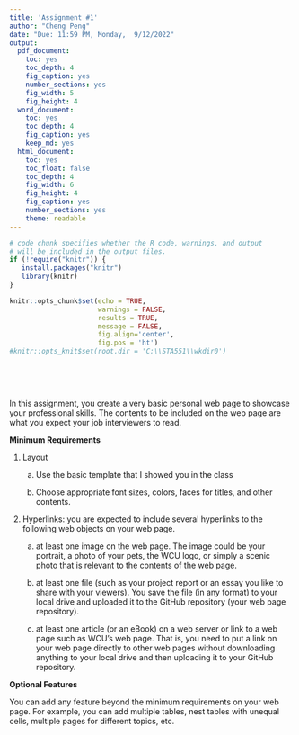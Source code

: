 ```yaml
---
title: 'Assignment #1'
author: "Cheng Peng"
date: "Due: 11:59 PM, Monday,  9/12/2022"
output:
  pdf_document:
    toc: yes
    toc_depth: 4
    fig_caption: yes
    number_sections: yes
    fig_width: 5
    fig_height: 4
  word_document: 
    toc: yes
    toc_depth: 4
    fig_caption: yes
    keep_md: yes
  html_document: 
    toc: yes
    toc_float: false
    toc_depth: 4
    fig_width: 6
    fig_height: 4
    fig_caption: yes
    number_sections: yes
    theme: readable
---
```

<style type="text/css">

div#TOC li {
    list-style:none;
    background-image:none;
    background-repeat:none;
    background-position:0;
}
h1.title {
  font-size: 24px;
  color: DarkRed;
  text-align: center;
}
h4.author { /* Header 4 - and the author and data headers use this too  */
    font-size: 18px;
  font-family: "Times New Roman", Times, serif;
  color: DarkRed;
  text-align: center;
}
h4.date { /* Header 4 - and the author and data headers use this too  */
  font-size: 18px;
  font-family: "Times New Roman", Times, serif;
  color: DarkBlue;
  text-align: center;
}

h1 { /* Header 3 - and the author and data headers use this too  */
    font-size: 20px;
    font-family: "Times New Roman", Times, serif;
    color: darkred;
    text-align: center;
}
h2 { /* Header 3 - and the author and data headers use this too  */
    font-size: 18px;
    font-family: "Times New Roman", Times, serif;
    color: navy;
    text-align: left;
}

h3 { /* Header 3 - and the author and data headers use this too  */
    font-size: 16px;
    font-family: "Times New Roman", Times, serif;
    color: navy;
    text-align: left;
}

</style>



```r
# code chunk specifies whether the R code, warnings, and output 
# will be included in the output files.
if (!require("knitr")) {
   install.packages("knitr")
   library(knitr)
}

knitr::opts_chunk$set(echo = TRUE,       
                      warnings = FALSE,   
                      results = TRUE,   
                      message = FALSE,
                      fig.align='center', 
                      fig.pos = 'ht')
#knitr::opts_knit$set(root.dir = 'C:\\STA551\\wkdir0')
```
\



\


In this assignment, you create a very basic personal web page to showcase your professional skills. The contents to be included on the web page are what you expect your job interviewers to read.

**Minimum Requirements**

1. Layout

   (a) Use the basic template that I showed you in the class
   
   (b) Choose appropriate font sizes, colors, faces for titles, and other contents.
   

2. Hyperlinks: you are expected to include several hyperlinks to the following web objects on your web page.

   (a) at least one image on the web page. The image could be your portrait, a photo of your pets, the WCU logo, or simply a scenic photo that is relevant to the contents of the web page.
   
   (b) at least one file (such as your project report or an essay you like to share with your viewers).  You save the file (in any format) to your local drive and uploaded it to the GitHub repository (your web page repository).
   
   (c) at least one article (or an eBook) on a web server or link to a web page such as WCU's web page.  That is, you need to put a link on your web page directly to other web pages without downloading anything to your local drive and then uploading it to your GitHub repository.
   


**Optional Features**

You can add any feature beyond the minimum requirements on your web page. For example, you can add multiple tables, nest tables with unequal cells, multiple pages for different topics, etc.



